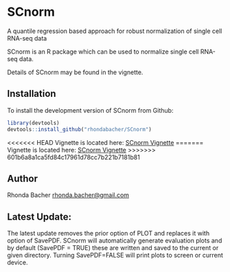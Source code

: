 # SCnorm


A quantile regression based approach for robust normalization of single cell RNA-seq data


SCnorm is an R package which can be used to normalize single cell RNA-seq data. 

Details of SCnorm may be found in the vignette.

## Installation

To install the development version of SCnorm from Github:

```R
library(devtools)
devtools::install_github("rhondabacher/SCnorm")
```

<<<<<<< HEAD
Vignette is located here: [SCnorm Vignette](https://www.biostat.wisc.edu/~kendzior/SCNORM/SCnorm.pdf)
=======
Vignette is located here: [SCnorm Vignette](https://github.com/rhondabacher/SCnorm/blob/master/vignettes/SCnorm.Rnw)
>>>>>>> 601b6a8a1ca5fd84c17961d78cc7b221b7181b81


## Author

Rhonda Bacher <rhonda.bacher@gmail.com>

## Latest Update:

The latest update removes the prior option of PLOT and replaces it with option of SavePDF. SCnorm will automatically generate evaluation plots and by default (SavePDF = TRUE) these are written and saved to the current or given directory. Turning SavePDF=FALSE will print plots to screen or current device.



